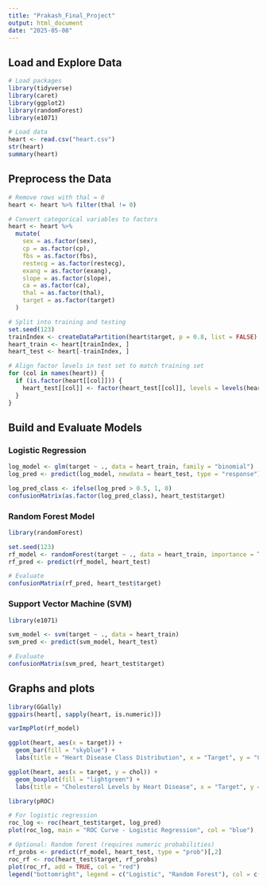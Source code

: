 ---
title: "Prakash_Final_Project"
output: html_document
date: "2025-05-08"
---

## Load and Explore Data

```{r}
# Load packages
library(tidyverse)
library(caret)
library(ggplot2)
library(randomForest)
library(e1071)

# Load data
heart <- read.csv("heart.csv")
str(heart)
summary(heart)
```

## Preprocess the Data

```{r}
# Remove rows with thal = 0
heart <- heart %>% filter(thal != 0)

# Convert categorical variables to factors
heart <- heart %>%
  mutate(
    sex = as.factor(sex),
    cp = as.factor(cp),
    fbs = as.factor(fbs),
    restecg = as.factor(restecg),
    exang = as.factor(exang),
    slope = as.factor(slope),
    ca = as.factor(ca),
    thal = as.factor(thal),
    target = as.factor(target)
  )

# Split into training and testing
set.seed(123)
trainIndex <- createDataPartition(heart$target, p = 0.8, list = FALSE)
heart_train <- heart[trainIndex, ]
heart_test <- heart[-trainIndex, ]

# Align factor levels in test set to match training set
for (col in names(heart)) {
  if (is.factor(heart[[col]])) {
    heart_test[[col]] <- factor(heart_test[[col]], levels = levels(heart_train[[col]]))
  }
}

```


## Build and Evaluate Models

### Logistic Regression

```{r}
log_model <- glm(target ~ ., data = heart_train, family = "binomial")
log_pred <- predict(log_model, newdata = heart_test, type = "response")

log_pred_class <- ifelse(log_pred > 0.5, 1, 0)
confusionMatrix(as.factor(log_pred_class), heart_test$target)

```

### Random Forest Model

```{r}
library(randomForest)

set.seed(123)
rf_model <- randomForest(target ~ ., data = heart_train, importance = TRUE)
rf_pred <- predict(rf_model, heart_test)

# Evaluate
confusionMatrix(rf_pred, heart_test$target)

```

### Support Vector Machine (SVM)

```{r}
library(e1071)

svm_model <- svm(target ~ ., data = heart_train)
svm_pred <- predict(svm_model, heart_test)

# Evaluate
confusionMatrix(svm_pred, heart_test$target)

```

## Graphs and plots

```{r}
library(GGally)
ggpairs(heart[, sapply(heart, is.numeric)])

```

```{r}
varImpPlot(rf_model)

```

```{r}
ggplot(heart, aes(x = target)) +
  geom_bar(fill = "skyblue") +
  labs(title = "Heart Disease Class Distribution", x = "Target", y = "Count")

```

```{r}
ggplot(heart, aes(x = target, y = chol)) +
  geom_boxplot(fill = "lightgreen") +
  labs(title = "Cholesterol Levels by Heart Disease", x = "Target", y = "Cholesterol")

```

```{r}
library(pROC)

# For logistic regression
roc_log <- roc(heart_test$target, log_pred)
plot(roc_log, main = "ROC Curve - Logistic Regression", col = "blue")

# Optional: Random forest (requires numeric probabilities)
rf_probs <- predict(rf_model, heart_test, type = "prob")[,2]
roc_rf <- roc(heart_test$target, rf_probs)
plot(roc_rf, add = TRUE, col = "red")
legend("bottomright", legend = c("Logistic", "Random Forest"), col = c("blue", "red"), lwd = 2)

```





